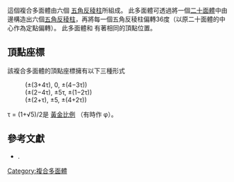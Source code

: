 {{Polyhedronbox
| name = 六複合五角反角柱
| polyhedron = 六複合五角反角柱
| imagename = UC27-6_pentagonal_antiprisms.png
| rotating = UC27-6_pentagonal_antiprisms.png
| rinfo = 六複合五角反角柱，每個五角反角柱以不同顏色表示
| Type = 複合多面體
| Face = 72
| Edge = 120
| Vertice = 60
| Face_type = 60個[[三角形|三角形]]<br/>12個五邊形
| Compound_count= 6
| Compound_type= 6個[[五角反角柱|五角反角柱]]
| Vertice_type = 
| Schläfli = 
| Wythoff = 
| Index_references = UC<sub>27</sub>
| Symmetry_group = 二十面體群（I<sub>h</sub>）
| dual = [[六複合五方偏方面體|六複合五方偏方面體]]
| Subgroup = 五摺反柱體群 （''D''<sub>5d</sub>）
| Rotation_group = 
| Properties = 等角、複合
| 3d_image=Compound_of_six_pentagonal_antiprisms.stl
| dual_image = Compound of Six Pentagonal Trapezohedron.svg
| vfigimage = 
}}
這個複合多面體由六個 [[五角反稜柱|五角反稜柱]]所組成。 此多面體可透過將一個[[二十面體|二十面體]]中由邊構造出六個[[五角反稜柱|五角反稜柱]]，再將每一個五角反稜柱偏轉36度（以原二十面體的中心作為定點偏轉）。
此多面體和 {{en-link|六複合五角星反稜柱|Compound of six pentagrammic crossed antiprisms}}有著相同的頂點位置。

== 頂點座標 ==
該複合多面體的頂點座標擁有以下三種形式

: (±(3+4τ), 0, ±(4−3τ))
: (±(2−4τ), ±5τ, ±(1−2τ))
: (±(2+τ), ±5, ±(4+2τ))

τ = (1+√5)/2是 [[黃金比例|黃金比例]] （有時作 φ）。

== 參考文獻 ==
* {{citation|last=Skilling|first=John|title=Uniform Compounds of Uniform Polyhedra|year=1976|journal=Mathematical Proceedings of the Cambridge Philosophical Society|volume=79|pages=447–457|doi=10.1017/S0305004100052440|mr=0397554}}.

[[Category:複合多面體|Category:複合多面體]]


{{polyhedron-stub}}